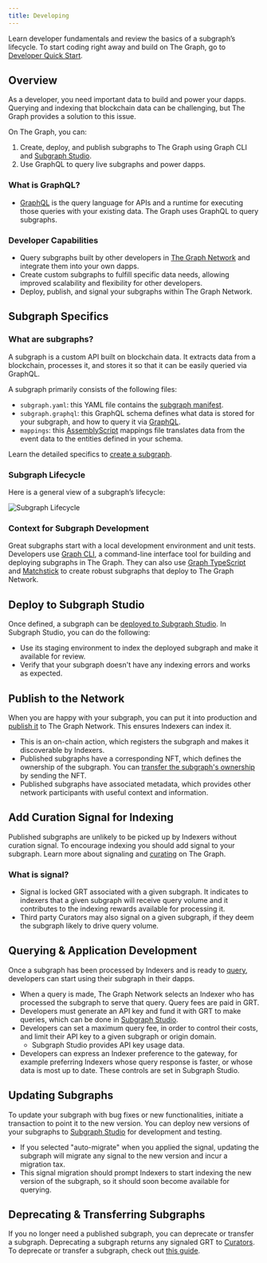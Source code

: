 ```yaml
---
title: Developing
---
```


Learn developer fundamentals and review the basics of a subgraph’s lifecycle. To start coding right away and build on The Graph, go to [Developer Quick Start](/quick-start/).

## Overview

As a developer, you need important data to build and power your dapps. Querying and indexing that blockchain data can be challenging, but The Graph provides a solution to this issue.

On The Graph, you can:

1.  Create, deploy, and publish subgraphs to The Graph using Graph CLI and [Subgraph Studio](https://thegraph.com/studio/).
2.  Use GraphQL to query live subgraphs and power dapps.

### What is GraphQL?

- [GraphQL](https://graphql.org/learn/) is the query language for APIs and a runtime for executing those queries with your existing data. The Graph uses GraphQL to query subgraphs.

### Developer Capabilities

- Query subgraphs built by other developers in [The Graph Network](https://thegraph.com/explorer) and integrate them into your own dapps.
- Create custom subgraphs to fulfill specific data needs, allowing improved scalability and flexibility for other developers.
- Deploy, publish, and signal your subgraphs within The Graph Network.

## Subgraph Specifics

### What are subgraphs?

A subgraph is a custom API built on blockchain data. It extracts data from a blockchain, processes it, and stores it so that it can be easily queried via GraphQL.

A subgraph primarily consists of the following files:

- `subgraph.yaml`: this YAML file contains the [subgraph manifest](/developing/creating-a-subgraph/#the-subgraph-manifest).
- `subgraph.graphql`: this GraphQL schema defines what data is stored for your subgraph, and how to query it via [GraphQL](/developing/creating-a-subgraph/#the-graphql-schema).
- `mappings`: this [AssemblyScript](https://github.com/AssemblyScript/assemblyscript) mappings file translates data from the event data to the entities defined in your schema.

Learn the detailed specifics to [create a subgraph](/developing/creating-a-subgraph/).

### Subgraph Lifecycle

Here is a general view of a subgraph’s lifecycle:

![Subgraph Lifecycle](/img/subgraph-lifecycle.png)

### Context for Subgraph Development

Great subgraphs start with a local development environment and unit tests. Developers use [Graph CLI](https://github.com/graphprotocol/graph-tooling/tree/main/packages/cli), a command-line interface tool for building and deploying subgraphs in The Graph. They can also use [Graph TypeScript](/developing/graph-ts/) and [Matchstick](/developing/unit-testing-framework/) to create robust subgraphs that deploy to The Graph Network.

## Deploy to Subgraph Studio

Once defined, a subgraph can be [deployed to Subgraph Studio](/deploying/deploying-a-subgraph-to-studio/). In Subgraph Studio, you can do the following:

- Use its staging environment to index the deployed subgraph and make it available for review.
- Verify that your subgraph doesn't have any indexing errors and works as expected.

## Publish to the Network

When you are happy with your subgraph, you can put it into production and [publish it](/publishing/publishing-a-subgraph/) to The Graph Network. This ensures Indexers can index it.

- This is an on-chain action, which registers the subgraph and makes it discoverable by Indexers.
- Published subgraphs have a corresponding NFT, which defines the ownership of the subgraph. You can [transfer the subgraph's ownership](/managing/transfer-and-deprecate-a-subgraph/) by sending the NFT.
- Published subgraphs have associated metadata, which provides other network participants with useful context and information.

## Add Curation Signal for Indexing

Published subgraphs are unlikely to be picked up by Indexers without curation signal. To encourage indexing you should add signal to your subgraph. Learn more about signaling and [curating](/network/curating/) on The Graph.

### What is signal?

- Signal is locked GRT associated with a given subgraph. It indicates to indexers that a given subgraph will receive query volume and it contributes to the indexing rewards available for processing it.
- Third party Curators may also signal on a given subgraph, if they deem the subgraph likely to drive query volume.

## Querying & Application Development

Once a subgraph has been processed by Indexers and is ready to [query](/querying/querying-the-graph/), developers can start using their subgraph in their dapps.

- When a query is made, The Graph Network selects an Indexer who has processed the subgraph to serve that query. Query fees are paid in GRT.
- Developers must generate an API key and fund it with GRT to make queries, which can be done in [Subgraph Studio](https://thegraph.com/studio/).
- Developers can set a maximum query fee, in order to control their costs, and limit their API key to a given subgraph or origin domain.
  - Subgraph Studio provides API key usage data.
- Developers can express an Indexer preference to the gateway, for example preferring Indexers whose query response is faster, or whose data is most up to date. These controls are set in Subgraph Studio.

## Updating Subgraphs

To update your subgraph with bug fixes or new functionalities, initiate a transaction to point it to the new version. You can deploy new versions of your subgraphs to [Subgraph Studio](https://thegraph.com/studio/) for development and testing.

- If you selected "auto-migrate" when you applied the signal, updating the subgraph will migrate any signal to the new version and incur a migration tax.
- This signal migration should prompt Indexers to start indexing the new version of the subgraph, so it should soon become available for querying.

## Deprecating & Transferring Subgraphs

If you no longer need a published subgraph, you can deprecate or transfer a subgraph. Deprecating a subgraph returns any signaled GRT to [Curators](/network/curating/). To deprecate or transfer a subgraph, check out [this guide](/managing/transfer-and-deprecate-a-subgraph/#deprecating-a-subgraph).
